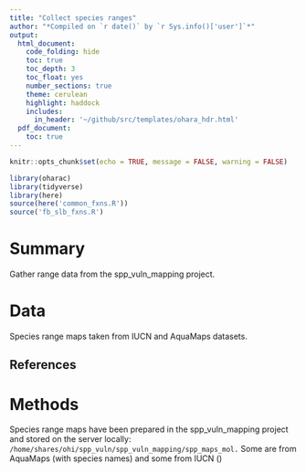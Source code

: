 ```yaml
---
title: "Collect species ranges"
author: "*Compiled on `r date()` by `r Sys.info()['user']`*"
output: 
  html_document:
    code_folding: hide
    toc: true
    toc_depth: 3
    toc_float: yes
    number_sections: true
    theme: cerulean
    highlight: haddock
    includes: 
      in_header: '~/github/src/templates/ohara_hdr.html'
  pdf_document:
    toc: true
---
```


``` r

knitr::opts_chunk$set(echo = TRUE, message = FALSE, warning = FALSE)

library(oharac)
library(tidyverse)
library(here)
source(here('common_fxns.R'))
source('fb_slb_fxns.R')
```

# Summary

Gather range data from the spp_vuln_mapping project.

# Data

Species range maps taken from IUCN and AquaMaps datasets.

## References


# Methods

Species range maps have been prepared in the spp_vuln_mapping project and stored on the server locally: `/home/shares/ohi/spp_vuln/spp_vuln_mapping/spp_maps_mol.` Some are from AquaMaps (with species names) and some from IUCN ()
